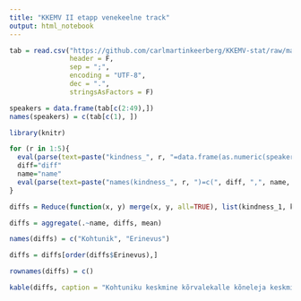 ```yaml
---
title: "KKEMV II etapp venekeelne track"
output: html_notebook
---
```


```r
tab = read.csv("https://github.com/carlmartinkeerberg/KKEMV-stat/raw/master/IIetapp_vene.csv",
               header = F,
               sep = ";",
               encoding = "UTF-8",
               dec = ".",
               stringsAsFactors = F)
```

```r
speakers = data.frame(tab[c(2:49),])
names(speakers) = c(tab[c(1), ])
```

```r
library(knitr)

for (r in 1:5){
  eval(parse(text=paste("kindness_", r, "=data.frame(as.numeric(speakers$R", r, "J1)- as.numeric(speakers$TOTALAVG), speakers$R", r, "J1NAME)", sep="")))
  diff="diff"
  name="name"
  eval(parse(text=paste("names(kindness_", r, ")=c(", diff, ",", name, ")", sep="")))
}

diffs = Reduce(function(x, y) merge(x, y, all=TRUE), list(kindness_1, kindness_2, kindness_3, kindness_4, kindness_5))

diffs = aggregate(.~name, diffs, mean)

names(diffs) = c("Kohtunik", "Erinevus")

diffs = diffs[order(diffs$Erinevus),]

rownames(diffs) = c()

kable(diffs, caption = "Kohtuniku keskmine kõrvalekalle kõneleja keskmistest spiikritest")
```

